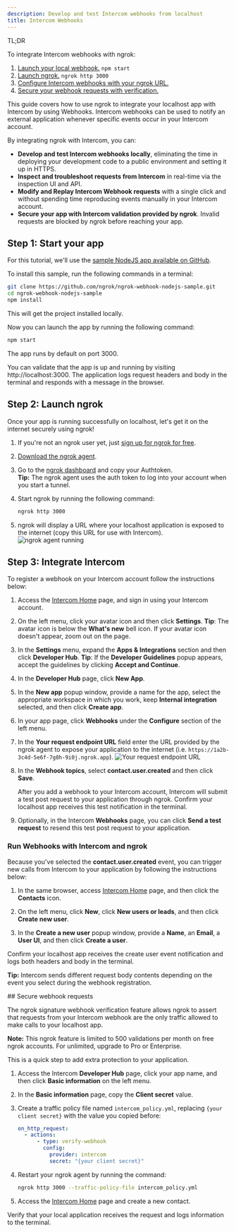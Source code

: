 ```yaml
---
description: Develop and test Intercom webhooks from localhost
title: Intercom Webhooks
---
```




<Tip> TL;DR

To integrate Intercom webhooks with ngrok:

1. [Launch your local webhook.](#start-your-app) `npm start`
1. [Launch ngrok.](#start-ngrok) `ngrok http 3000`
1. [Configure Intercom webhooks with your ngrok URL.](#setup-webhook)
1. [Secure your webhook requests with verification.](#security)

</Tip>

This guide covers how to use ngrok to integrate your localhost app with Intercom by using Webhooks.
Intercom webhooks can be used to notify an external application whenever specific events occur in your Intercom account.

By integrating ngrok with Intercom, you can:

- **Develop and test Intercom webhooks locally**, eliminating the time in deploying your development code to a public environment and setting it up in HTTPS.
- **Inspect and troubleshoot requests from Intercom** in real-time via the inspection UI and API.
- **Modify and Replay Intercom Webhook requests** with a single click and without spending time reproducing events manually in your Intercom account.
- **Secure your app with Intercom validation provided by ngrok**. Invalid requests are blocked by ngrok before reaching your app.

## **Step 1**: Start your app 

For this tutorial, we'll use the [sample NodeJS app available on GitHub](https://github.com/ngrok/ngrok-webhook-nodejs-sample).

To install this sample, run the following commands in a terminal:

```bash
git clone https://github.com/ngrok/ngrok-webhook-nodejs-sample.git
cd ngrok-webhook-nodejs-sample
npm install
```

This will get the project installed locally.

Now you can launch the app by running the following command:

```bash
npm start
```

The app runs by default on port 3000.

You can validate that the app is up and running by visiting http://localhost:3000. The application logs request headers and body in the terminal and responds with a message in the browser.

## **Step 2**: Launch ngrok 

Once your app is running successfully on localhost, let's get it on the internet securely using ngrok!

1. If you're not an ngrok user yet, just [sign up for ngrok for free](https://ngrok.com/signup).

1. [Download the ngrok agent](https://download.ngrok.com).

1. Go to the [ngrok dashboard](https://dashboard.ngrok.com) and copy your Authtoken. <br />
   **Tip:** The ngrok agent uses the auth token to log into your account when you start a tunnel.
1. Start ngrok by running the following command:

   ```bash
   ngrok http 3000
   ```

1. ngrok will display a URL where your localhost application is exposed to the internet (copy this URL for use with Intercom).
   ![ngrok agent running](/img/integrations/launch_ngrok_tunnel.png)

## **Step 3**: Integrate Intercom 

To register a webhook on your Intercom account follow the instructions below:

1. Access the [Intercom Home](https://app.intercom.com/) page, and sign in using your Intercom account.

1. On the left menu, click your avatar icon and then click **Settings**.
   **Tip**: The avatar icon is below the **What's new** bell icon. If your avatar icon doesn't appear, zoom out on the page.

1. In the **Settings** menu, expand the **Apps & Integrations** section and then click **Developer Hub**.
   **Tip**: If the **Developer Guidelines** popup appears, accept the guidelines by clicking **Accept and Continue**.

1. In the **Developer Hub** page, click **New App**.

1. In the **New app** popup window, provide a name for the app, select the appropriate workspace in which you work, keep **Internal integration** selected, and then click **Create app**.

1. In your app page, click **Webhooks** under the **Configure** section of the left menu.

1. In the **Your request endpoint URL** field enter the URL provided by the ngrok agent to expose your application to the internet (i.e. `https://1a2b-3c4d-5e6f-7g8h-9i0j.ngrok.app`).
   ![Your request endpoint URL](img/ngrok_url_configuration_intercom.png)

1. In the **Webhook topics**, select **contact.user.created** and then click **Save**.

   After you add a webhook to your Intercom account, Intercom will submit a test post request to your application through ngrok.
   Confirm your localhost app receives this test notification in the terminal.

1. Optionally, in the Intercom **Webhooks** page, you can click **Send a test request** to resend this test post request to your application.

### Run Webhooks with Intercom and ngrok

Because you've selected the **contact.user.created** event, you can trigger new calls from Intercom to your application by following the instructions below:

1. In the same browser, access [Intercom Home](https://app.intercom.com/) page, and then click the **Contacts** icon.

1. On the left menu, click **New**, click **New users or leads**, and then click **Create new user**.

1. In the **Create a new user** popup window, provide a **Name**, an **Email**, a **User UI**, and then click **Create a user**.

Confirm your localhost app receives the create user event notification and logs both headers and body in the terminal.

**Tip:** Intercom sends different request body contents depending on the event you select during the webhook registration.

<InspectingRequests />

<ReplayingRequests />
## Secure webhook requests 

The ngrok signature webhook verification feature allows ngrok to assert that requests from your Intercom webhook are the only traffic allowed to make calls to your localhost app.

**Note:** This ngrok feature is limited to 500 validations per month on free ngrok accounts. For unlimited, upgrade to Pro or Enterprise.

This is a quick step to add extra protection to your application.

1. Access the Intercom **Developer Hub** page, click your app name, and then click **Basic information** on the left menu.

1. In the **Basic information** page, copy the **Client secret** value.

1. Create a traffic policy file named `intercom_policy.yml`, replacing `{your client secret}` with the value you copied before:

   ```yaml
   on_http_request:
     - actions:
         - type: verify-webhook
           config:
             provider: intercom
             secret: "{your client secret}"
   ```

1. Restart your ngrok agent by running the command:

   ```bash
   ngrok http 3000 --traffic-policy-file intercom_policy.yml
   ```

1. Access the [Intercom Home](https://app.intercom.com/) page and create a new contact.

Verify that your local application receives the request and logs information to the terminal.
